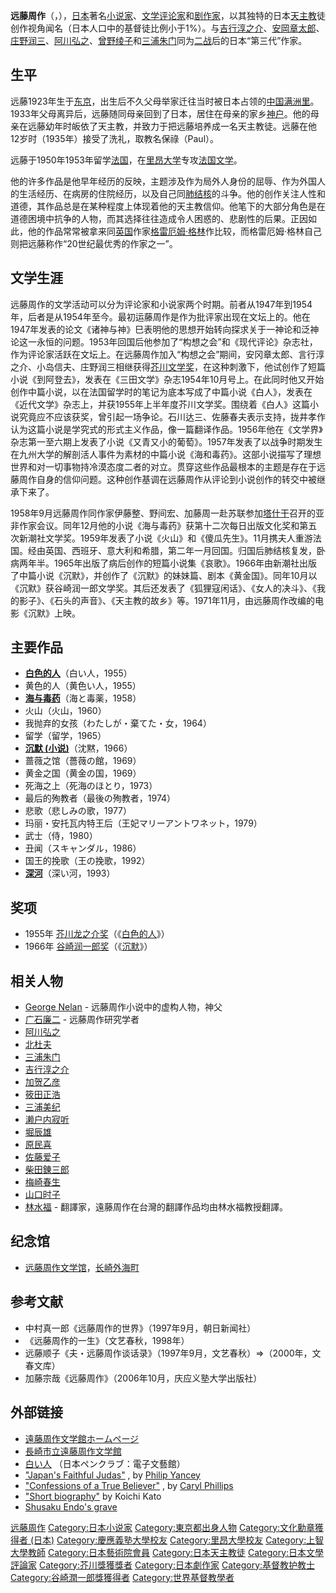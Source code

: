 {{Infobox writer
| name          = 遠藤周作
| image         = Shūsaku Endō.jpg
| imagesize     = 180px
| caption       = 
| pseudonym     = 
| birth_name    = 
| birth_date    = 1923年3月27日
| birth_place   = {{JPN}}[[東京府|東京府]]北豊島郡西巣鴨町
| deathdate    = {{death date and age|1996|9|29|1923|3|27}}
| deathplace   = {{JPN}}[[東京都|東京都]][[新宿区|新宿区]][[信濃町_(新宿区)|信濃町]] 慶應義塾大学醫院
| occupation    = [[作家|作家]]
| nationality   = {{JPN}}
| period        = 1953年—1996年
| genre         = [[小說|小說]]、[[随筆|随筆]]、[[文學評論|文學評論]]、[[戲劇|戲劇]]
| subject       = 天主教
| movement      = 
| notableworks =  《白色的人》（1955年）<br/>《海與毒薬》（1958年）<br/>《沉默》（1966年）<br/>《侍》（1980年）<br/>《深河》（1993年）
| awards        = [[芥川龍之介獎|芥川龍之介獎]]（1955年）<br/>[[新潮社文学獎|新潮社文学獎]]（1958年）<br/>[[毎日出版文化獎|毎日出版文化獎]]（1958年）<br/>[[谷崎潤一郎獎|谷崎潤一郎獎]]（1966年）<br/>[[讀賣文学獎|讀賣文学獎]]（1979年）<br/>[[日本藝術獎|日本藝術獎]]（1979年）<br/>[[野間文藝獎|野間文藝獎]]（1980年）<br/>[[每日藝術獎|每日藝術獎]]（1994年）<br/>[[文化勋章_(日本)|文化勳章]]（1995年）
}}
{{japanese|japanese=遠藤 周作|kana=えんどう しゅうさく|romaji=Endō Shūsaku}}

'''远藤周作'''（{{lang-ja|遠藤 周作}}，{{bd|1923年|3月27日|1996年|9月29日}}），[[日本|日本]]著名[[小说家|小说家]]、[[文学评论家|文学评论家]]和[[剧作家|剧作家]]，以其独特的日本[[天主教|天主教]]徒创作视角闻名（日本人口中的基督徒比例小于1%）。与[[吉行淳之介|吉行淳之介]]、[[安岡章太郎|安岡章太郎]]、[[庄野润三|庄野润三]]、[[阿川弘之|阿川弘之]]、[[曾野绫子|曾野绫子]]和[[三浦朱门|三浦朱门]]同为[[二战|二战]]后的日本“第三代”作家。

== 生平 ==
远藤1923年生于[[东京|东京]]，出生后不久父母举家迁往当时被日本占领的[[中国|中国]][[满洲里|满洲里]]。1933年父母离异后，远藤随同母亲回到了日本，居住在母亲的家乡[[神户|神户]]。他的母亲在远藤幼年时皈依了天主教，并致力于把远藤培养成一名天主教徒。远藤在他12岁时（1935年）接受了洗礼，取教名保祿（Paul）。

远藤于1950年1953年留学[[法国|法国]]，在[[里昂大学|里昂大学]]专攻[[法国文学|法国文学]]。

他的许多作品是他早年经历的反映，主题涉及作为局外人身份的屈辱、作为外国人的生活经历、在病房的住院经历，以及自己同[[肺结核|肺结核]]的斗争。他的创作关注人性和道德，其作品总是在某种程度上体现着他的天主教信仰。他笔下的大部分角色是在道德困境中抗争的人物，而其选择往往造成令人困惑的、悲剧性的后果。正因如此，他的作品常常被拿来同[[英国|英国]]作家[[格雷厄姆·格林|格雷厄姆·格林]]作比较，而格雷厄姆·格林自己则把远藤称作“20世纪最优秀的作家之一”。

==文学生涯==
远藤周作的文学活动可以分为评论家和小说家两个时期。前者从1947年到1954年，后者是从1954年至今。最初运藤周作是作为批评家出现在文坛上的。他在1947年发表的论文《诸神与神》巳表明他的思想开始转向探求关于一神论和泛神论这一永恒的问题。1953年回国后他参加了“构想之会”和《现代评论》杂志社，作为评论家活跃在文坛上。在远藤周作加入“构想之会”期间，安冈章太郎、言行淳之介、小岛信夫、庄野润三相继获得[[芥川文学奖|芥川文学奖]]，在这种刺激下，他试创作了短篇小说《到阿登去》，发表在《三田文学》杂志1954年10月号上。在此同时他又开始创作中篇小说，以在法国留学时的笔记为底本写成了中篇小说《白人》，发表在《近代文学》杂志上，并获1955年上半年度芥川文学奖。围绕着《白人》这篇小说究竟应不应该获奖，曾引起一场争论。石川达三、佐藤春夫表示支持，拢井孝作认为这篇小说是学究式的形式主义作品，像一篇翻译作品。1956年他在《文学界》杂志第一至六期上发表了小说《又青又小的葡萄》。1957年发表了以战争时期发生在九州大学的解剖活人事件为素材的中篇小说《海和毒药》。这部小说描写了理想世界和对一切事物持冷漠态度二者的对立。贯穿这些作品最根本的主题是存在于远藤周作自身的信仰问题。这种创作基调在远藤周作从评论到小说创作的转交中被继承下来了。

1958年9月远藤周作同作家伊藤整、野间宏、加藤周一赴苏联参加[[塔什干|塔什干]]召开的亚非作家会议。同年12月他的小说《海与毒药》获第十二次每日出版文化奖和第五次新潮社文学奖。1959年发表了小说《火山》和《傻瓜先生》。11月携夫人重游法国。经由英国、西班牙、意大利和希腊，第二年一月回国。归国后肺结核复发，卧病两年半。1965年出版了病后创作的短篇小说集《哀歌》。1966年由新潮社出版了中篇小说《沉默》，并创作了《沉默》的妹妹篇、剧本《黄金国》。同年10月以《沉默》获谷崎润一郎文学奖。其后还发表了《狐狸寇闲话》、《女人的决斗》、《我的影子》、《石头的声音》、《天主教的故乡》等。1971年11月，由远藤周作改编的电影《沉默》上映。

== 主要作品 ==
* '''[[白色的人|白色的人]]'''（白い人，1955）
* 黄色的人（黄色い人，1955）
* '''[[海与毒药|海与毒药]]'''（海と毒薬，1958）
* 火山（火山，1960）
* 我抛弃的女孩（わたしが・棄てた・女，1964）
* 留学（留学，1965）
* '''[[沉默_(小说)|沉默 (小说)]]'''（沈黙，1966）
* 蔷薇之馆（薔薇の館，1969）
* 黄金之国（黄金の国，1969）
* 死海之上（死海のほとり，1973）
* 最后的殉教者（最後の殉教者，1974）
* 悲歌（悲しみの歌，1977）
* 玛丽・安托瓦内特王后（王妃マリーアントワネット，1979）
* 武士（侍，1980）
* 丑闻（スキャンダル，1986）
* 国王的挽歌（王の挽歌，1992）
* '''[[深河|深河]]'''（深い河，1993）

== 奖项 ==
* 1955年 [[芥川龙之介奖|芥川龙之介奖]]（《[[白色的人|白色的人]]》）
* 1966年 [[谷崎润一郎奖|谷崎润一郎奖]]（《[[沉默_(小說)|沉默]]》）

== 相关人物 ==
* [[George_Nelan|George Nelan]] - 远藤周作小说中的虚构人物，神父
* [[广石廉二|广石廉二]] - 远藤周作研究学者
* [[阿川弘之|阿川弘之]]
* [[北杜夫|北杜夫]]
* [[三浦朱门|三浦朱门]]
* [[吉行淳之介|吉行淳之介]]
* [[加贺乙彦|加贺乙彦]]
* [[筱田正浩|筱田正浩]]
* [[三浦美纪|三浦美纪]]
* [[濑户内寂听|濑户内寂听]]
* [[堀辰雄|堀辰雄]]
* [[原民喜|原民喜]]
* [[佐藤爱子|佐藤爱子]]
* [[柴田錬三郎|柴田錬三郎]]
* [[梅崎春生|梅崎春生]]
* [[山口时子|山口时子]]
* [[林水福|林水福]] - 翻譯家，遠藤周作在台灣的翻譯作品均由林水福教授翻譯。

== 纪念馆 ==
* [[远藤周作文学馆|远藤周作文学馆]]，[[长崎|长崎]][[外海町|外海町]]

== 参考文献 ==
{{Portal box|日本|文学|基督教|人物}}
* 中村真一郎《远藤周作的世界》（1997年9月，朝日新闻社）
* 《远藤周作的一生》（文艺春秋，1998年）
* 远藤顺子《夫・远藤周作谈话录》（1997年9月，文艺春秋）=>（2000年，文春文库）
* 加藤宗哉《远藤周作》（2006年10月，庆应义塾大学出版社）

== 外部链接 ==
{{Commonscat|Shūsaku Endō}}
* [https://web.archive.org/web/20100427103507/http://www1.city.nagasaki.nagasaki.jp/endou/index.html 遠藤周作文学館ホームページ]
* [https://web.archive.org/web/20070930204857/http://www.pref.nagasaki.jp/naisnet/search/print.php?num=1230008 長崎市立遠藤周作文学館]
* [http://www.japanpen.or.jp/e-bungeikan/novel/endoshusaku.html 白い人] {{Wayback|url=http://www.japanpen.or.jp/e-bungeikan/novel/endoshusaku.html |date=20060305214814 }}（日本ペンクラブ：電子文藝館）
* [http://www.2think.org/endo.shtml "Japan's Faithful Judas"] {{Wayback|url=http://www.2think.org/endo.shtml |date=20110505042512 }}, by [[Philip_Yancey|Philip Yancey]] 
* [http://books.guardian.co.uk/review/story/0,12084,868113,00.html "Confessions of a True Believer"] {{Wayback|url=http://books.guardian.co.uk/review/story/0,12084,868113,00.html |date=20080625043947 }}, by [[Caryl_Phillips|Caryl Phillips]]
* [http://www.horagai.com/www/xwho/endoShusaku.htm "Short biography"] {{Wayback|url=http://www.horagai.com/www/xwho/endoShusaku.htm |date=20110709130857 }} by Koichi Kato
* [https://web.archive.org/web/20080530123343/http://www.horror-house.jp/e/cat4/shusaku-endo-19231996.html Shusaku Endo's grave]

{{每日艺术奖}}
{{Authority control}}
{{DEFAULTSORT:Endo Shusaku}}
[[Category:远藤周作|]]
[[Category:日本小说家|Category:日本小说家]]
[[Category:東京都出身人物|Category:東京都出身人物]]
[[Category:文化勳章獲得者_(日本)|Category:文化勳章獲得者 (日本)]]
[[Category:慶應義塾大學校友|Category:慶應義塾大學校友]]
[[Category:里昂大學校友|Category:里昂大學校友]]
[[Category:上智大學教師|Category:上智大學教師]]
[[Category:日本藝術院會員|Category:日本藝術院會員]]
[[Category:日本天主教徒|Category:日本天主教徒]]
[[Category:日本文學評論家|Category:日本文學評論家]]
[[Category:芥川獎獲獎者|Category:芥川獎獲獎者]]
[[Category:日本劇作家|Category:日本劇作家]]
[[Category:基督教护教士|Category:基督教护教士]]
[[Category:谷崎潤一郎獎獲得者|Category:谷崎潤一郎獎獲得者]]
[[Category:世界基督教學者|Category:世界基督教學者]]